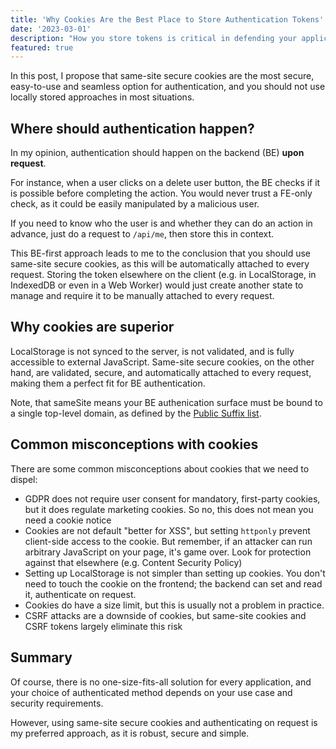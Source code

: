 ```yaml
---
title: 'Why Cookies Are the Best Place to Store Authentication Tokens'
date: '2023-03-01'
description: "How you store tokens is critical in defending your application against malicious attack. Here's why you should use same-site secure cookies."
featured: true
---
```


In this post, I propose that same-site secure cookies are the most secure, easy-to-use and seamless option for authentication, and you should not use locally stored approaches in most situations.

## Where should authentication happen?

In my opinion, authentication should happen on the backend (BE) **upon request**.

For instance, when a user clicks on a delete user button, the BE checks if it is possible before completing the action. You would never trust a FE-only check, as it could be easily manipulated by a malicious user.

If you need to know who the user is and whether they can do an action in advance, just do a request to `/api/me`, then store this in context.

This BE-first approach leads to me to the conclusion that you should use same-site secure cookies, as this will be automatically attached to every request. Storing the token elsewhere on the client (e.g. in LocalStorage, in IndexedDB or even in a Web Worker) would just create another state to manage and require it to be manually attached to every request.

## Why cookies are superior

LocalStorage is not synced to the server, is not validated, and is fully accessible to external JavaScript. Same-site secure cookies, on the other hand, are validated, secure, and automatically attached to every request, making them a perfect fit for BE authentication.

Note, that sameSite means your BE authenication surface must be bound to a single top-level domain, as defined by the [Public Suffix list](https://publicsuffix.org).

## Common misconceptions with cookies

There are some common misconceptions about cookies that we need to dispel:

- GDPR does not require user consent for mandatory, first-party cookies, but it does regulate marketing cookies. So no, this does not mean you need a cookie notice
- Cookies are not default "better for XSS", but setting `httponly` prevent client-side access to the cookie. But remember, if an attacker can run arbitrary JavaScript on your page, it's game over. Look for protection against that elsewhere (e.g. Content Security Policy)
- Setting up LocalStorage is not simpler than setting up cookies. You don't need to touch the cookie on the frontend; the backend can set and read it, authenticate on request.
- Cookies do have a size limit, but this is usually not a problem in practice.
- CSRF attacks are a downside of cookies, but same-site cookies and CSRF tokens largely eliminate this risk

## Summary

Of course, there is no one-size-fits-all solution for every application, and your choice of authenticated method depends on your use case and security requirements.

However, using same-site secure cookies and authenticating on request is my preferred approach, as it is robust, secure and simple.
